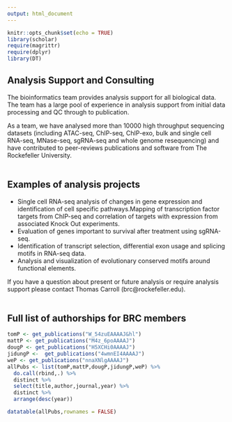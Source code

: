 ```yaml
---
output: html_document
---
```


```r
knitr::opts_chunk$set(echo = TRUE)
library(scholar)
require(magrittr)
require(dplyr)
library(DT)
```

## **Analysis Support and Consulting**

The bioinformatics team provides analysis support for all biological data. The team has a large pool of experience in analysis support from initial data processing and QC through to publication.

As a team, we have analysed more than 10000 high throughput sequencing datasets (including ATAC-seq, ChIP-seq, ChIP-exo, bulk and single cell RNA-seq, MNase-seq, sgRNA-seq and whole genome resequencing) and have contributed to peer-reviews publications and software from The Rockefeller University.
<br/><br/>

## **Examples of analysis projects**

- Single cell RNA-seq analysis of changes in gene expression and identification of cell specific pathways.Mapping of transcription factor targets from ChIP-seq and correlation of targets with expression from associated Knock Out experiments.
- Evaluation of genes important to survival after treatment using sgRNA-seq.
- Identification of transcript selection, differential exon usage and splicing motifs in RNA-seq data.
- Analysis and visualization of evolutionary conserved motifs around functional elements.

If you have a question about present or future analysis or require analysis support please contact Thomas Carroll (brc@rockefeller.edu).
<br/><br/>

## **Full list of authorships for BRC members**

```r

tomP <- get_publications("W_54zuEAAAAJ&hl")
mattP <- get_publications("M4z_6poAAAAJ")
dougP <- get_publications("H5XCHi0AAAAJ")
jidungP <-  get_publications("4wmnEI4AAAAJ")
weP <- get_publications("nnaXNlgAAAAJ")
allPubs <- list(tomP,mattP,dougP,jidungP,weP) %>% 
  do.call(rbind,.) %>% 
  distinct %>% 
  select(title,author,journal,year) %>% 
  distinct %>% 
  arrange(desc(year))

datatable(allPubs,rownames = FALSE)
```